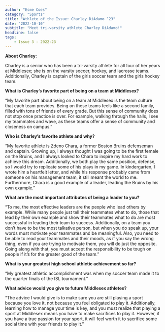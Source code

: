 ```yaml
---
author: "Esme Coes"
category: "Sports"
title: "Athlete of the Issue: Charley DiAdamo ‘23"
date: "2022-10-10"
subtitle: "Meet tri-varsity athlete Charley DiAdamo!"
headline: false
tags:
    - Issue 3 - 2022-23
---
```




**About Charley:**

Charley is a senior who has been a tri-varsity athlete for all four of her years at Middlesex; she is on the varsity soccer, hockey, and lacrosse teams. Additionally, Charley is captain of the girls soccer team and the girls hockey team.

**What is Charley’s favorite part of being on a team at Middlesex?**

“My favorite part about being on a team at Middlesex is the team culture that each team provides. Being on these teams feels like a second family, filled with tons of friends of every grade. But this sense of community does not stop once practice is over. For example, walking through the halls, I see my teammates and wave, as these teams offer a sense of community and closeness on campus.”

**Who is Charley’s favorite athlete and why?**

“My favorite athlete is Zdeno Chara, a former Boston Bruins defenseman and captain. Growing up, I always thought I was going to be the first female on the Bruins, and I always looked to Chara to inspire my hard work to achieve this dream. Additionally, we both play the same position, defense, so I would try to replicate some of his plays in my game. In kindergarten, I wrote him a heartfelt letter, and while his response probably came from someone on his management team, it still meant the world to me. Furthermore, Chara is a good example of a leader, leading the Bruins by his own example.”

**What are the most important attributes of being a leader to you?**

“To me, the most effective leaders are the people who lead others by example. While many people just tell their teammates what to do, those that lead by their own example and show their teammates what to do are most successful in leading their team to success. Additionally, on a team you don’t have to be the most talkative person, but when you do speak up, your words must motivate your teammates and be meaningful. Also, you need to be able to read your teammates and their moods, as if you say the wrong thing, even if you are trying to motivate them, you will do just the opposite. Going along with that, you must accept the responsibility to be tough on people if it’s for the greater good of the team.”

**What is your greatest high school athletic achievement so far?**

“My greatest athletic accomplishment was when my soccer team made it to the quarter finals of the ISL tournament.”

**What advice would you give to future Middlesex athletes?**

“The advice I would give is to make sure you are still playing a sport because you love it, not because you feel obligated to play it. Additionally, learning how to manage your time is key, and you must realize that playing a sport at Middlesex means you have to make sacrifices to play it. However, if you have a true passion for your sport, it will feel worth it to sacrifice some social time with your friends to play it.”
